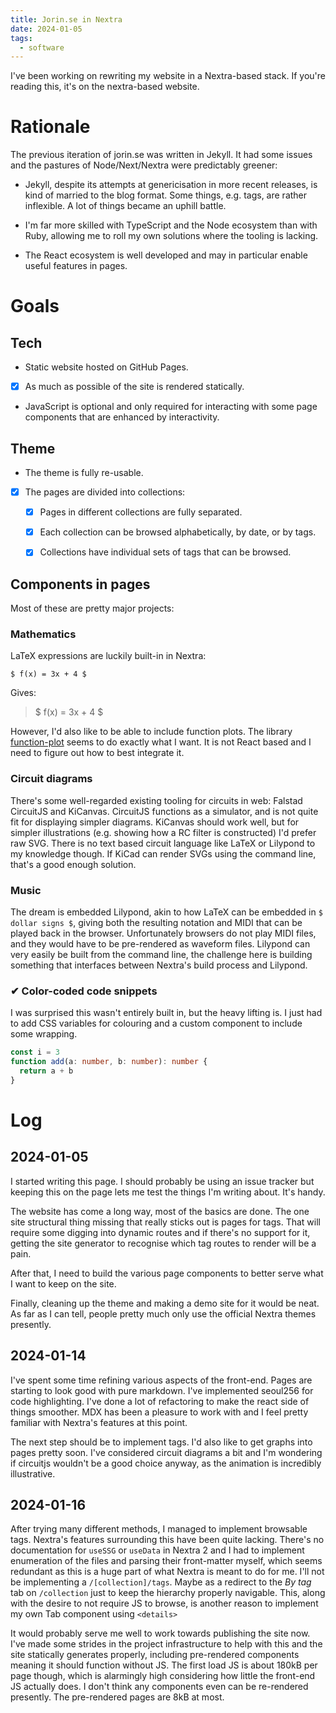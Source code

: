 ```yaml
---
title: Jorin.se in Nextra
date: 2024-01-05
tags:
  - software
---
```



I've been working on rewriting my website in a Nextra-based stack. If you're
reading this, it's on the nextra-based website.

# Rationale

The previous iteration of jorin.se was written in Jekyll. It had some issues
and the pastures of Node/Next/Nextra were predictably greener:

- Jekyll, despite its attempts at genericisation in more recent releases, is
  kind of married to the blog format. Some things, e.g. tags, are rather
  inflexible. A lot of things became an uphill battle.

- I'm far more skilled with TypeScript and the Node ecosystem than with Ruby,
  allowing me to roll my own solutions where the tooling is lacking.

- The React ecosystem is well developed and may in particular enable useful
  features in pages.

# Goals

## Tech

- Static website hosted on GitHub Pages.

- [x] As much as possible of the site is rendered statically.

- JavaScript is optional and only required for interacting with some page
  components that are enhanced by interactivity.

## Theme

- The theme is fully re-usable.

- [x] The pages are divided into collections:

  - [x] Pages in different collections are fully separated.

  - [x] Each collection can be browsed alphabetically, by date, or by tags.

  - [x] Collections have individual sets of tags that can be browsed.

## Components in pages

Most of these are pretty major projects:

### Mathematics

LaTeX expressions are luckily built-in in Nextra:

```mdx
$ f(x) = 3x + 4 $
```

Gives:

> $ f(x) = 3x + 4 $

However, I'd also like to be able to include function plots. The library
[function-plot](https://www.npmjs.com/package/function-plot 'lang=en-US')
seems to do exactly what I want. It is not React based and I need to figure out
how to best integrate it.

### Circuit diagrams

There's some well-regarded existing tooling for circuits in web: Falstad
CircuitJS and KiCanvas. CircuitJS functions as a simulator, and is not quite
fit for displaying simpler diagrams. KiCanvas should work well, but for simpler
illustrations (e.g. showing how a RC filter is constructed) I'd prefer raw SVG.
There is no text based circuit language like LaTeX or Lilypond to my knowledge
though. If KiCad can render SVGs using the command line, that's a good enough
solution.

### Music

The dream is embedded Lilypond, akin to how LaTeX can be embedded in `$ dollar
signs $`, giving both the resulting notation and MIDI that can be played back
in the browser. Unfortunately browsers do not play MIDI files, and they would
have to be pre-rendered as waveform files. Lilypond can very easily be built
from the command line, the challenge here is building something that interfaces
between Nextra's build process and Lilypond.

### ✔ Color-coded code snippets

I was surprised this wasn't entirely built in, but the heavy lifting is. I just
had to add CSS variables for colouring and a custom component to include some
wrapping.

```typescript
const i = 3
function add(a: number, b: number): number {
  return a + b
}
```

# Log

## 2024-01-05

I started writing this page. I should probably be using an issue tracker but
keeping this on the page lets me test the things I'm writing about. It's handy.

The website has come a long way, most of the basics are done. The one site
structural thing missing that really sticks out is pages for tags. That will
require some digging into dynamic routes and if there's no support for it,
getting the site generator to recognise which tag routes to render will be a
pain.

After that, I need to build the various page components to better serve what I
want to keep on the site.

Finally, cleaning up the theme and making a demo site for it would be neat. As
far as I can tell, people pretty much only use the official Nextra themes
presently.

## 2024-01-14

I've spent some time refining various aspects of the front-end. Pages are
starting to look good with pure markdown. I've implemented seoul256 for code
highlighting. I've done a lot of refactoring to make the react side of things
smoother. MDX has been a pleasure to work with and I feel pretty familiar with
Nextra's features at this point.

The next step should be to implement tags. I'd also like to get graphs into
pages pretty soon. I've considered circuit diagrams a bit and I'm wondering if
circuitjs wouldn't be a good choice anyway, as the animation is incredibly
illustrative.

## 2024-01-16

After trying many different methods, I managed to implement browsable tags.
Nextra's features surrounding this have been quite lacking. There's no
documentation for `useSSG` or `useData` in Nextra 2 and I had to implement
enumeration of the files and parsing their front-matter myself, which seems
redundant as this is a huge part of what Nextra is meant to do for me. I'll not
be implementing a `/[collection]/tags`. Maybe as a redirect to the *By tag* tab
on `/collection` just to keep the hierarchy properly navigable. This, along
with the desire to not require JS to browse, is another reason to implement my
own Tab component using `<details>`

It would probably serve me well to work towards publishing the site now. I've
made some strides in the project infrastructure to help with this and the site
statically generates properly, including pre-rendered components meaning it
should function without JS. The first load JS is about 180kB per page though,
which is alarmingly high considering how little the front-end JS actually does.
I don't think any components even can be re-rendered presently. The
pre-rendered pages are 8kB at most.
